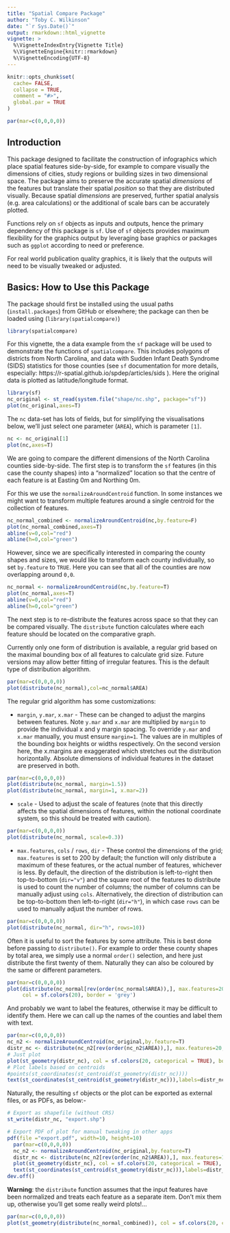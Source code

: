 ```yaml
---
title: "Spatial Compare Package"
author: "Toby C. Wilkinson"
date: "`r Sys.Date()`"
output: rmarkdown::html_vignette
vignette: >
  %\VignetteIndexEntry{Vignette Title}
  %\VignetteEngine{knitr::rmarkdown}
  %\VignetteEncoding{UTF-8}
---
```


```r
knitr::opts_chunk$set(
  cache= FALSE,
  collapse = TRUE,
  comment = "#>",
  global.par = TRUE
)
```

```r
par(mar=c(0,0,0,0))
```

## Introduction

This package designed to facilitate the construction of infographics which place spatial features side-by-side, for example to compare visually the dimensions of cities, study regions or building sizes in two dimensional space. The package aims to preserve the accurate spatial _dimensions_ of the features but translate their spatial _position_ so that they are distributed visually. Because spatial _dimensions_ are preserved, further spatial analysis (e.g. area calculations) or the additional of scale bars can be accurately plotted.

Functions rely on `sf` objects as inputs and outputs, hence the primary dependency of this package is `sf`. Use of `sf` objects provides maximum flexibility for the graphics output by leveraging base graphics or packages such as `ggplot` according to need or preference.

For real world publication quality graphics, it is likely that the outputs will need to be visually tweaked or adjusted.

## Basics: How to Use this Package

The package should first be installed using the usual paths (`install.packages`) from GitHub or elsewhere; the package can then be loaded using (`library(spatialcompare)`)

```r
library(spatialcompare)
```

For this vignette, the a data example from the `sf` package will be used to demonstrate the functions of `spatialcompare`. This includes polygons of districts from North Carolina, and data with Sudden Infant Death Syndrome (SIDS) statistics for those counties (see `sf` documentation for more details, especially: https://r-spatial.github.io/spdep/articles/sids ). Here the original data is plotted as latitude/longitude format.

```r
library(sf)
nc_original <- st_read(system.file("shape/nc.shp", package="sf"))
plot(nc_original,axes=T)
```

The `nc` data-set has lots of fields, but for simplifying the visualisations below, we'll just select one parameter (`AREA`), which is parameter `[1]`.

```r
nc <- nc_original[1]
plot(nc,axes=T)
```

We are going to compare the different dimensions of the North Carolina counties side-by-side. The first step is to transform the `sf` features (in this case the county shapes) into a "normalized" location so that the centre of each feature is at Easting 0m and Northing 0m. 

For this we use the `normalizeAroundCentroid` function. In some instances we might want to transform multiple features around a single centroid for the collection of features.

```r
nc_normal_combined <- normalizeAroundCentroid(nc,by.feature=F)
plot(nc_normal_combined,axes=T)
abline(v=0,col="red")
abline(h=0,col="green")
```

However, since we are specifically interested in comparing the county shapes and sizes, we would like to transform each county individually, so set `by.feature` to `TRUE`. Here you can see that all of the counties are now overlapping around `0,0`.

```r
nc_normal <- normalizeAroundCentroid(nc,by.feature=T)
plot(nc_normal,axes=T)
abline(v=0,col="red")
abline(h=0,col="green")
```

The next step is to re-distribute the features across space so that they can be compared visually. The `distribute` function calculates where each feature should be located on the comparative graph. 

Currently only one form of distribution is available, a regular grid based on the maximal bounding box of all features to calculate grid size. Future versions may allow better fitting of irregular features. This is the default type of distribution algorithm.

```r
par(mar=c(0,0,0,0))
plot(distribute(nc_normal),col=nc_normal$AREA)
```

The regular grid algorithm has some customizations:

- `margin`, `y.mar`, `x.mar` - These can be changed to adjust the margins between features. Note `y.mar` and `x.mar` are multiplied by `margin` to provide the individual x and y margin spacing. To override `y.mar` and `x.mar` manually, you must ensure `margin=1`. The values are in multiples of the bounding box heights or widths respectively. On the second version here, the x.margins are exaggerated which stretches out the distribution horizontally. Absolute dimensions of individual features in the dataset are preserved in both.

```r
par(mar=c(0,0,0,0))
plot(distribute(nc_normal, margin=1.5))
plot(distribute(nc_normal, margin=1, x.mar=2))
```

- `scale` - Used to adjust the scale of features (note that this directly affects the spatial dimensions of features, within the notional coordinate system, so this should be treated with caution).

```r
par(mar=c(0,0,0,0))
plot(distribute(nc_normal, scale=0.3))
```

- `max.features`, `cols` / `rows`, `dir` - These control the dimensions of the grid; `max.features` is set to 200 by default; the function will only distribute a maximum of these features, or the actual number of features, whichever is less. By default, the direction of the distribution is left-to-right then top-to-bottom (`dir="v"`) and the square root of the features to distribute is used to count the number of columns; the number of columns can be manually adjust using `cols`. Alternatively, the direction of distribution can be top-to-bottom then left-to-right (`dir="h"`), in which case `rows` can be used to manually adjust the number of rows.

```r
par(mar=c(0,0,0,0))
plot(distribute(nc_normal, dir="h", rows=10))
```

Often it is useful to sort the features by some attribute. This is best done before passing to `distribute()`. For example to order these county shapes by total area, we simply use a normal `order()` selection, and here just distribute the first twenty of them. Naturally they can also be coloured by the same or different parameters.

```r
par(mar=c(0,0,0,0))
plot(distribute(nc_normal[rev(order(nc_normal$AREA)),], max.features=20, margin=2),
     col = sf.colors(20), border = 'grey')
```

And probably we want to label the features, otherwise it may be difficult to identify them. Here we can call up the names of the counties and label them with text.

```r
par(mar=c(0,0,0,0))
nc_n2 <- normalizeAroundCentroid(nc_original,by.feature=T)
distr_nc <- distribute(nc_n2[rev(order(nc_n2$AREA)),], max.features=20, margin=2)
# Just plot
plot(st_geometry(distr_nc), col = sf.colors(20, categorical = TRUE), border = 'grey')
# Plot labels based on centroids
#points(st_coordinates(st_centroid(st_geometry(distr_nc))))
text(st_coordinates(st_centroid(st_geometry(distr_nc))),labels=distr_nc$NAME,cex=0.5)
```

Naturally, the resulting `sf` objects or the plot can be exported as external files, or as PDFs, as below:-

```r
# Export as shapefile (without CRS)
st_write(distr_nc, "export.shp")

# Export PDF of plot for manual tweaking in other apps
pdf(file ="export.pdf", width=10, height=10)
  par(mar=c(0,0,0,0))
  nc_n2 <- normalizeAroundCentroid(nc_original,by.feature=T)
  distr_nc <- distribute(nc_n2[rev(order(nc_n2$AREA)),], max.features=100, margin=1.8)
  plot(st_geometry(distr_nc), col = sf.colors(20, categorical = TRUE), border = 'grey')
  text(st_coordinates(st_centroid(st_geometry(distr_nc))),labels=distr_nc$NAME,cex=0.5)
dev.off()
```

**Warning**: the `distribute` function assumes that the input features have been normalized and treats each feature as a separate item. Don't mix them up, otherwise you'll get some really weird plots!...

```r
par(mar=c(0,0,0,0))
plot(st_geometry(distribute(nc_normal_combined)), col = sf.colors(20, categorical = TRUE), border = 'grey')
```


